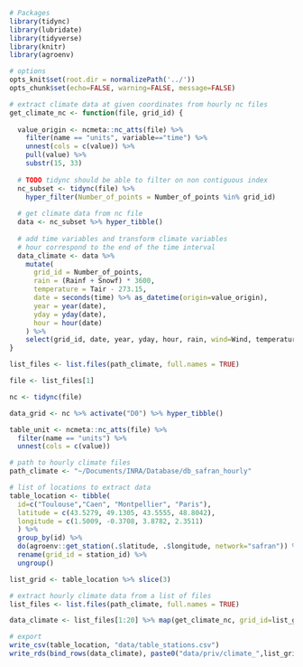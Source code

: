
```r
# Packages
library(tidync)
library(lubridate)
library(tidyverse)
library(knitr)
library(agroenv)

# options
opts_knit$set(root.dir = normalizePath('../'))
opts_chunk$set(echo=FALSE, warning=FALSE, message=FALSE)

# extract climate data at given coordinates from hourly nc files
get_climate_nc <- function(file, grid_id) {
  
  value_origin <- ncmeta::nc_atts(file) %>%
    filter(name == "units", variable=="time") %>% 
    unnest(cols = c(value)) %>% 
    pull(value) %>% 
    substr(15, 33)
  
  # TODO tidync should be able to filter on non contiguous index  
  nc_subset <- tidync(file) %>%
    hyper_filter(Number_of_points = Number_of_points %in% grid_id)
  
  # get climate data from nc file
  data <- nc_subset %>% hyper_tibble()
  
  # add time variables and transform climate variables
  # hour correspond to the end of the time interval
  data_climate <- data %>% 
    mutate(
      grid_id = Number_of_points,
      rain = (Rainf + Snowf) * 3600,
      temperature = Tair - 273.15,
      date = seconds(time) %>% as_datetime(origin=value_origin),
      year = year(date),
      yday = yday(date),
      hour = hour(date)
    ) %>% 
    select(grid_id, date, year, yday, hour, rain, wind=Wind, temperature)
}

```


```r
list_files <- list.files(path_climate, full.names = TRUE)

file <- list_files[1]

nc <- tidync(file)

data_grid <- nc %>% activate("D0") %>% hyper_tibble()

table_unit <- ncmeta::nc_atts(file) %>%
  filter(name == "units") %>% 
  unnest(cols = c(value)) 

```


```r
# path to hourly climate files
path_climate <- "~/Documents/INRA/Database/db_safran_hourly"

# list of locations to extract data
table_location <- tibble(
  id=c("Toulouse","Caen", "Montpellier", "Paris"),
  latitude = c(43.5279, 49.1305, 43.5555, 48.8042),
  longitude = c(1.5009, -0.3708, 3.8782, 2.3511)
  ) %>% 
  group_by(id) %>% 
  do(agroenv::get_station(.$latitude, .$longitude, network="safran")) %>% 
  rename(grid_id = station_id) %>% 
  ungroup()

list_grid <- table_location %>% slice(3)

# extract hourly climate data from a list of files
list_files <- list.files(path_climate, full.names = TRUE)

data_climate <- list_files[1:20] %>% map(get_climate_nc, grid_id=list_grid$grid_id)

# export
write_csv(table_location, "data/table_stations.csv")
write_rds(bind_rows(data_climate), paste0("data/priv/climate_",list_grid$grid_id,".rds"), compress="gz")
```

